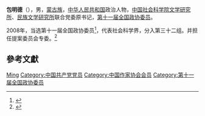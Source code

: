 '''包明德'''（{{bd|1945年|11月|}}），男，[[蒙古族|蒙古族]]，[[中华人民共和国|中华人民共和国]]政治人物，[[中国社会科学院文学研究所|中国社会科学院文学研究所]]、[[中国社会科学院民族文学研究所|民族文学研究所]]联合党委原书记，[[第十一届全国政协委员|第十一届全国政协委员]]。

2008年，当选第十一届全国政协委员<ref>{{cite news|title=第十一届全国政协委员名单|url=http://www.indaa.com.cn/zt/2009qglh/zxzs/200903/t20090303_127573.html|accessdate=2013-04-09|newspaper=新华社北京1月25日电 中国人民政治协商会议第十一届全国委员会委员名单(共2237人，2008年1月25日政协第十届全国委员会常务委员会第二十次会议通过)|date=2008年1月25日|deadurl=yes|archiveurl=https://web.archive.org/web/20130928014403/http://www.indaa.com.cn/zt/2009qglh/zxzs/200903/t20090303_127573.html|archivedate=2013年9月28日}}</ref>，代表社会科学界，分入第三十二组。并担任提案委员会专委。<ref>{{cite news|title=全国政协信息-包明德|url=http://www.cppcc.gov.cn/CMS/wylibary/showJcwyxtInfoWylibary.action?tabJcwyxt.guid=11W0011030&wytype=wjwy|accessdate=2013-04-11|newspaper=全国政协委员会|archive-date=2019-06-09|archive-url=https://web.archive.org/web/20190609180250/http://www.cppcc.gov.cn/CMS/wylibary/showJcwyxtInfoWylibary.action?tabJcwyxt.guid=11W0011030&wytype=wjwy|dead-url=no}}</ref>

== 參考文獻 ==
{{reflist}}

{{中国政治人物小作品}}
{{中国作家协会第六届全国委员会}}
{{中国作家协会第七届全国委员会}}
{{中国作家协会第八届全国委员会}}
{{中国作家协会第九届全国委员会}}

{{Authority control}}
{{DEFAULTSORT:Bao包}}
[[Category:包姓|Ming]]
[[Category:中国共产党党员|Category:中国共产党党员]]
[[Category:中国作家协会会员|Category:中国作家协会会员]]
[[Category:第十一届全国政协委员|Category:第十一届全国政协委员]]